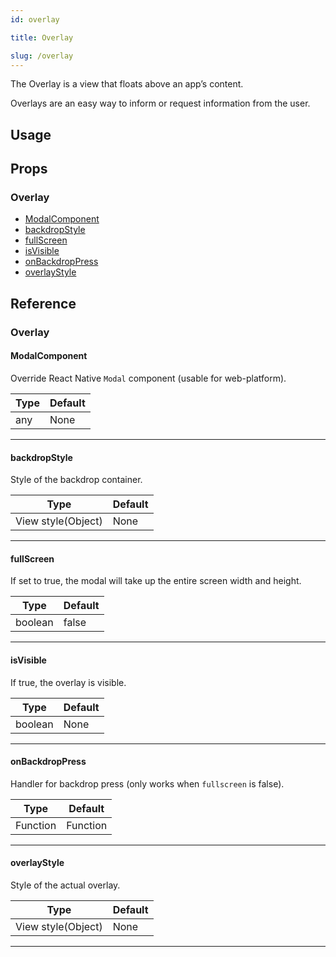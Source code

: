 ```yaml
---
id: overlay

title: Overlay

slug: /overlay
---
```






The Overlay is a view that floats above an app’s content.

Overlays are an easy way to inform or request information from the user.

## Usage

<Usage />

## Props

### Overlay

- [ModalComponent](#modalcomponent)
- [backdropStyle](#backdropstyle)
- [fullScreen](#fullscreen)
- [isVisible](#isvisible)
- [onBackdropPress](#onbackdroppress)
- [overlayStyle](#overlaystyle)

## Reference

### Overlay

#### ModalComponent

Override React Native `Modal` component (usable for web-platform).

| Type | Default |
| ---- | ------- |
| any  | None    |

---

#### backdropStyle

Style of the backdrop container.

| Type               | Default |
| ------------------ | ------- |
| View style(Object) | None    |

---

#### fullScreen

If set to true, the modal will take up the entire screen width and height.

| Type    | Default |
| ------- | ------- |
| boolean | false   |

---

#### isVisible

If true, the overlay is visible.

| Type    | Default |
| ------- | ------- |
| boolean | None    |

---

#### onBackdropPress

Handler for backdrop press (only works when `fullscreen` is false).

| Type     | Default  |
| -------- | -------- |
| Function | Function |

---

#### overlayStyle

Style of the actual overlay.

| Type               | Default |
| ------------------ | ------- |
| View style(Object) | None    |

---
